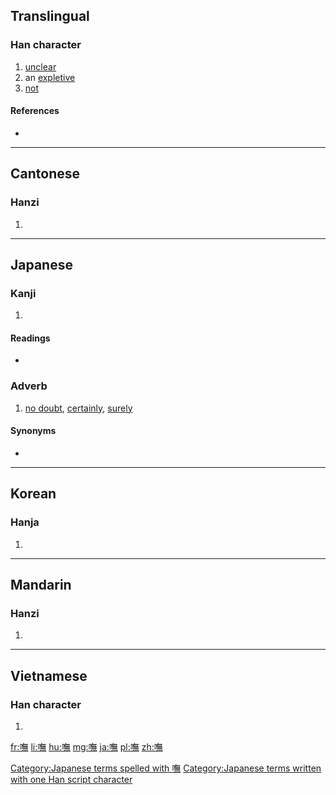 {{also|呒}}
==Translingual==

===Han character===
{{Han char|rn=30|rad=口|as=12|sn=15|four=6803<sub>1</sub>|canj=口人廿火 (ROTF)|ids=⿰[[口]][[無]]}}

# [[unclear]]
# an [[expletive]]
# [[not]]

====References====
* {{Han ref|kx=0207.230|dkj=04269|dj=0430.180|hdz=10684.020|uh=5638|ud=22072|bh=E546|bd=58694}}

----

==Cantonese==

===Hanzi===
{{yue-hanzi|jyut=[[fu2]], [[m4]], [[mou1]], [[mou5]]|y=fu2, m4, mou1, mou5|sim=呒}}

# {{defn|lang=yue|sort=口12}}

----

==Japanese==

===Kanji===
{{ja-kanji|grade=|rs=口12}}

# {{defn|lang=ja|sort=口12}}

====Readings====
* {{ja-readings|on=[[ぶ]] (bu)|kun=[[さぞ]] (sazo)}}

===Adverb===
{{ja-pos|adverb|さぞ}}

# [[no doubt]], [[certainly]], [[surely]]

====Synonyms====
* {{l/ja|嘸かし}}

[[Category:Japanese terms spelled with 嘸]]
[[Category:Japanese terms written with one Han script character]]

----

==Korean==

===Hanja===
{{ko-hanja|hangeul=무|rv=mu|mr=mu}}

# {{defn|lang=ko|sort=口12}}

----

==Mandarin==

===Hanzi===
{{cmn-hanzi|sim=呒|pin=[[fǔ]] ([[fu3]])|wg=fu<sup>3</sup>}}

# {{defn|lang=cmn|sort=口12}}

----

==Vietnamese==

===Han character===
{{vi-hantu|[[vỗ]], [[vổ]]|rs=口12}}

# {{defn|vi}}

[[fr:嘸]]
[[li:嘸]]
[[hu:嘸]]
[[mg:嘸]]
[[ja:嘸]]
[[pl:嘸]]
[[zh:嘸]]